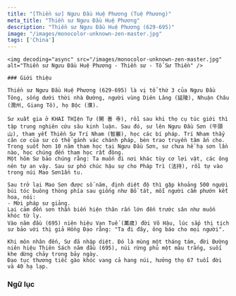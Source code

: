 ```yaml
---
title: "[Thiền sư] Ngưu Đầu Huệ Phương (Tuệ Phương)"
meta_title: "Thiền sư Ngưu Đầu Huệ Phương"
description: "Thiền sư Ngưu Đầu Huệ Phương (629-695)"
image: "/images/monocolor-unknown-zen-master.jpg"
tags: ['China']
---
```


<div className="grid xl:grid-cols-8 lg:grid-cols-8 md:grid-cols-2 sm:grid-cols-2 xs:grid-cols-1 gap-8 bg-body dark:bg-darkmode-body">

  <div className="lg:col-span-3 md:col-span-1">

    <img decoding="async" src="/images/monocolor-unknown-zen-master.jpg" alt="Thiền sư Ngưu Đầu Huệ Phương - Thiền sư - Tổ Sư Thiền" />

    ### Giới thiệu

    Thiền sư Ngưu Đầu Huệ Phương (629-695) là vị tổ thứ 3 của Ngưu Đầu Tông, sống dưới thời nhà Đường, người vùng Diên Lăng (延陵), Nhuận Châu (潤州, Giang Tô), họ Bộc (濮).

    Sư xuất gia ở KHAI THỊện Tự (開 善 寺), rồi sau khi thọ cụ túc giới thì tập trung nghiên cứu sâu kinh luận. Sau đó, sư lên Ngưu Đầu Sơn (牛頭山), tham yết Thiền Sư Trí Nham (智巖), học các bí pháp. Trí Nham thấy căn cơ của sư có thể gánh vác chánh pháp, bèn trao truyền tâm ấn cho. Trong suốt hơn 10 năm tham học tại Ngưu Đầu Sơn, sư chưa hề hạ sơn lần nào, học chúng đến tham học rất đông.
    Một hôm Sư bảo chúng rằng: Ta muốn đi nơi khác tùy cơ lợi vật, các ông nên tự an vậy. Sau sư phó chúc hậu sự cho Pháp Trì (法持), rồi tự vào trong núi Mao Sơn1ẩn tu.

    Sau trở lại Mao Sơn được số năm, định diệt độ thì gặp khoảng 500 người búi tóc buông thòng phía sau giống như Bồ tát, mỗi người cầm phướn kết hoa, nói:
    - Mời pháp sư giảng.
    Lại cảm đến sơn thần biến hiện thân rắn lớn đến trước sân như muốn khóc từ ly.
    Vào năm đầu (695) niên hiệu Vạn Tuế (萬歳) đời Võ Hậu, lúc sắp thị tịch sư bảo với thị giả Hồng Đạo rằng: "Ta đi đây, ông báo cho mọi người".

    Khi môn nhân đến, Sư đã nhập diệt. Đó là mùng một tháng tám, đời Đường niên hiệu Thiên Sách năm đầu (695), núi rừng phủ một màu trắng, suối khe dừng chảy trong bảy ngày.
    Đạo tục thương tiếc gào khóc vang cả hang núi, hưởng thọ 67 tuổi đời và 40 hạ lạp.
  </div>

<div className="lg:col-span-5 md:col-span-1">

  ### Ngữ lục




</div>

</div>
